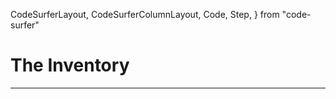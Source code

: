   CodeSurferLayout,
  CodeSurferColumnLayout,
  Code,
  Step,
} from "code-surfer"



# The Inventory

---
